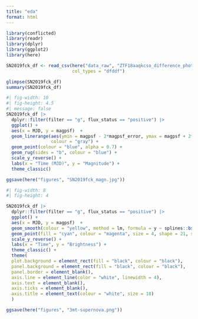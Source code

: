 ```yaml
---
title: "eda"
format: html
---
```


```r
library(conflicted)
library(readr)
library(dplyr)
library(ggplot2)
library(here)
```

```r
SN2019fck_df <- read_csv(here("data_raw", "ZTF18aaqkcso_difference_photometry.csv"),
                         col_types = "dfddf")

glimpse(SN2019fck_df)
summary(SN2019fck_df)
```

```r
#| fig-width: 10
#| fig-height: 4.5
#| message: false
SN2019fck_df |> 
  dplyr::filter(filter == "g", flux_status == "positive") |> 
  ggplot() +
  aes(x = MJD, y = magpsf)  +
  geom_linerange(aes(ymin = magpsf - 2*magpsf_error, ymax = magpsf + 2*magpsf_error),
                 colour = "gray") +
  geom_point(colour = "blue", alpha = 0.7) +
  geom_rug(sides = "b", colour = "blue") +
  scale_y_reverse() +
  labs(x = "Time (MJD)", y = "Magnitude") +
  theme_classic()

ggsave(here("figures", "SN2019fck_magn.jpg"))
```


```r
#| fig-width: 8
#| fig-height: 4

SN2019fck_df |> 
  dplyr::filter(filter == "g", flux_status == "positive") |> 
  ggplot() +
  aes(x = MJD, y = magpsf)  +
  geom_smooth(colour = "yellow", method = lm, formula = y ~ splines::bs(x, 6), se = FALSE, linewidth = 2) +
  geom_point(fill = "cyan", colour = "magenta", size = 4, shape = 21, stroke = 1) +
  scale_y_reverse() +
  labs(x = "Time", y = "Brightness") +
  theme_classic() +
  theme(
  plot.background = element_rect(fill = "black", colour = "black"),
  panel.background = element_rect(fill = "black", colour = "black"),
  panel.border = element_blank(),
  axis.line = element_line(color = "white", linewidth = 4),
  axis.text = element_blank(),
  axis.ticks = element_blank(),
  axis.title = element_text(colour = "white", size = 18)
  )

ggsave(here("figures", "3mt-supernova.png"))
```
